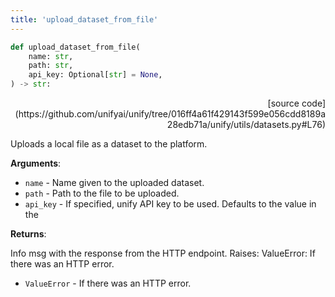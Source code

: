 ```yaml
---
title: 'upload_dataset_from_file'
---
```


```python
def upload_dataset_from_file(
    name: str,
    path: str,
    api_key: Optional[str] = None,
) -> str:
```

<p align="right">[source code](https://github.com/unifyai/unify/tree/016ff4a61f429143f599e056cdd8189a28edb71a/unify/utils/datasets.py#L76)</p>

Uploads a local file as a dataset to the platform.

**Arguments**:

- `name` - Name given to the uploaded dataset.
- `path` - Path to the file to be uploaded.
- `api_key` - If specified, unify API key to be used. Defaults to the value in the



**Returns**:

Info msg with the response from the HTTP endpoint.
Raises:
ValueError: If there was an HTTP error.
- `ValueError` - If there was an HTTP error.